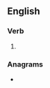 ==English==

===Verb===
{{head|en|present participle}}

# {{present participle of|unseat|lang=en|nocat=1}}

===Anagrams===
* {{anagrams|en|Saguntine}}